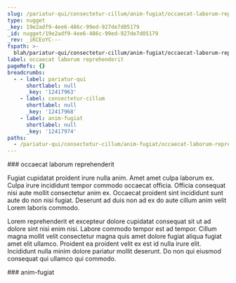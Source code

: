 ```yaml
---
slug: /pariatur-qui/consectetur-cillum/anim-fugiat/occaecat-laborum-reprehenderit
type: nugget
_key: 19e2adf9-4ee6-486c-99ed-927de7d05179
_id: nugget/19e2adf9-4ee6-486c-99ed-927de7d05179
_rev: _iKCEoYC---
fspath: >-
  blah/pariatur-qui/consectetur-cillum/anim-fugiat/occaecat-laborum-reprehenderit.md
label: occaecat laborum reprehenderit
pageRefs: {}
breadcrumbs:
  - - label: pariatur-qui
      shortlabel: null
      _key: '12417963'
    - label: consectetur-cillum
      shortlabel: null
      _key: '12417968'
    - label: anim-fugiat
      shortlabel: null
      _key: '12417974'
paths:
  - /pariatur-qui/consectetur-cillum/anim-fugiat/occaecat-laborum-reprehenderit
---
```


<NuggetArea>
<Nugget slug="/pariatur-qui/consectetur-cillum/anim-fugiat/occaecat-laborum-reprehenderit" type="nugget" _key="19e2adf9-4ee6-486c-99ed-927de7d05179" _id="nugget/19e2adf9-4ee6-486c-99ed-927de7d05179" _rev="_iKCEoYC---" fspath="blah/pariatur-qui/consectetur-cillum/anim-fugiat/occaecat-laborum-reprehenderit.md" label="occaecat laborum reprehenderit" paths="/pariatur-qui/consectetur-cillum/anim-fugiat/occaecat-laborum-reprehenderit">
<NuggetBody>
### occaecat laborum reprehenderit

Fugiat cupidatat proident irure nulla anim. Amet amet culpa laborum ex. Culpa irure incididunt tempor commodo occaecat officia. Officia consequat nisi aute mollit consectetur anim ex. Occaecat proident sint incididunt sunt aute do non nisi fugiat. Deserunt ad duis non ad ex do aute cillum anim velit Lorem laboris commodo.

Lorem reprehenderit et excepteur dolore cupidatat consequat sit ut ad dolore sint nisi enim nisi. Labore commodo tempor est ad tempor. Cillum magna mollit velit consectetur magna quis amet dolore fugiat aliqua fugiat amet elit ullamco. Proident ea proident velit ex est id nulla irure elit. Incididunt nulla minim dolore pariatur mollit deserunt. Do non qui eiusmod consequat qui ullamco qui commodo.

</NuggetBody>
<Breadcrumbs>
<Crumbs>
<Crumb _key="12417963" label="pariatur-qui" /><Crumb _key="12417968" label="consectetur-cillum" /><Crumb _key="12417974" label="anim-fugiat" />
</Crumbs>
</Breadcrumbs>
</Nugget>

<NuggetsInbound>
</NuggetsInbound>
<NuggetsOutbound>
</NuggetsOutbound>
</NuggetArea>
<PassagesInbound>
<Passage direction="inbound" type="passage" _key="12417974" _id="passage/12417974" _rev="_iKCEoY---_" label="anim-fugiat" passage="anim-fugiat" fspath="blah/pariatur-qui/consectetur-cillum/anim-fugiat" paths="/pariatur-qui/consectetur-cillum/anim-fugiat" slug="/pariatur-qui/consectetur-cillum/anim-fugiat">
<NuggetBody>
### anim-fugiat

</NuggetBody>
<Breadcrumbs>
<Crumbs>
<Crumb _key="12417963" label="pariatur-qui" /><Crumb _key="12417968" label="consectetur-cillum" />
</Crumbs>
</Breadcrumbs>
</Passage>

</PassagesInbound>
<PassagesOutbound>
</PassagesOutbound>